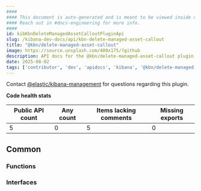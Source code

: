 ```yaml
---
####
#### This document is auto-generated and is meant to be viewed inside our experimental, new docs system.
#### Reach out in #docs-engineering for more info.
####
id: kibKbnDeleteManagedAssetCalloutPluginApi
slug: /kibana-dev-docs/api/kbn-delete-managed-asset-callout
title: "@kbn/delete-managed-asset-callout"
image: https://source.unsplash.com/400x175/?github
description: API docs for the @kbn/delete-managed-asset-callout plugin
date: 2025-08-02
tags: ['contributor', 'dev', 'apidocs', 'kibana', '@kbn/delete-managed-asset-callout']
---
```




Contact [@elastic/kibana-management](https://github.com/orgs/elastic/teams/kibana-management) for questions regarding this plugin.

**Code health stats**

| Public API count  | Any count | Items lacking comments | Missing exports |
|-------------------|-----------|------------------------|-----------------|
| 5 | 0 | 5 | 0 |

## Common

### Functions
<DocDefinitionList data={kbnDeleteManagedAssetCalloutObj.common.functions}/>

### Interfaces
<DocDefinitionList data={kbnDeleteManagedAssetCalloutObj.common.interfaces}/>


